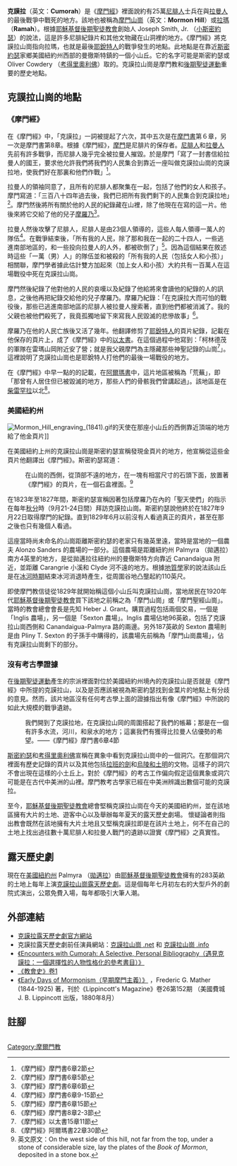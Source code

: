 {{LDS}}

'''克謨拉'''（英文：'''Cumorah'''）是《[[摩門經|摩門經]]》裡面說約有25萬[[尼腓人|尼腓人]]士兵在與[[拉曼人|拉曼人]]的最後戰爭中戰死的地方。該地也被稱為[[摩門山崗|摩門山崗]]（英文：'''Mormon Hill'''）或[[拉瑪|拉瑪]]（'''Ramah'''）。根據[[耶穌基督後期聖徒教會|耶穌基督後期聖徒教會]]創始人 Joseph Smith, Jr. （[[小斯密約瑟|小斯密約瑟]]）的說法，這是許多尼腓紀錄片和其他文物藏在山洞裡的地方。《摩門經》將克謨拉山崗指向拉瑪，也就是最後[[耶銳特人|耶銳特人]]的戰爭發生的地點。此地點是在靠近[[斯密約瑟|斯密約瑟]]家鄉美國紐約州西部的曼徹斯特鎮的一個小山丘。它的名字可能是斯密約瑟或 Oliver Cowdery （[[考得里奧利佛|考得里奧利佛]]）取的。克謨拉山崗是摩門教和[[後期聖徒運動|後期聖徒運動]]重要的歷史地點。

== 克謨拉山崗的地點 ==

=== 《摩門經》 ===

在《摩門經》中，「克謨拉」一詞被提起了六次，其中五次是在[[摩門書|摩門書]]第６章，另一次是摩門書第8章。根據《摩門經》，[[摩門_(先知)|摩門]]是尼腓片的保存者。[[尼腓人|尼腓人]]和[[拉曼人|拉曼人]]先前有許多戰爭，而尼腓人幾乎完全被拉曼人摧毀。於是摩門「寫了一封書信給拉曼人的國王，要求他允許我們將我們的人民集合到靠近一座叫做克謨拉山崗的克謨拉地，使我們好在那裏和他們作戰」<ref>《摩門經》摩門書6章2節</ref>。

拉曼人的領袖同意了，且所有的尼腓人都聚集在一起，包括了他們的女人和孩子。摩門寫道：「三百八十四年過去後，我們已把所有我們剩下的人民集合到克謨拉地」<ref>《摩門經》摩門書6章5節</ref>。摩門然後將所有關於他的人民的紀錄藏在山裡，除了他現在在寫的這一片。他後來將它交給了他的兒子[[摩羅乃|摩羅乃]]<ref>《摩門經》摩門書6章6節</ref>。

拉曼人然後攻擊了尼腓人，尼腓人是由23個人領導的，這些人每人領導一萬人的隊伍<ref>《摩門經》摩門書6章9-15節</ref>。在戰爭結束後，「所有我的人民，除了那和我在一起的二十四人，一些逃進南部地區的，和一些投向拉曼人的人外，都被砍倒了」<ref>《摩門經》摩門書6章15節</ref>。因為這個結果在敘述時這些「一萬（男）人」的隊伍並和被殺的「所有我的人民（包括女人和小孩）」相關聯，摩門學者據此估計雙方加起來（加上女人和小孩）大約共有一百萬人在這場戰役中死在克謨拉山崗。

摩門然後紀錄了他對他的人民的哀嘆以及紀錄了他給將來會讀他的紀錄的人的訊息，之後他再把紀錄交給他的兒子摩羅乃。摩羅乃紀錄：「在克謨拉大而可怕的戰役後，那些已逃進南部地區的尼腓人被拉曼人搜索著，直到他們都被消滅了。我的父親也被他們殺死了，我竟孤獨地留下來寫我人民毀滅的悲慘故事」<ref>《摩門經》摩門書8章2-3節</ref>。

摩羅乃在他的人民亡族後又活了幾年。他翻譯修剪了[[耶銳特人|耶銳特人]]的頁片紀錄，記載在他保存的頁片上，成了《摩門經》中的[[以太書|以太書]]。在這個過程中他寫到：「柯林德茂的軍隊在雷瑪山岡附近安了營；就是我父親摩門為主隱藏那些神聖記錄的山崗<ref>《摩門經》以太書15章11節</ref>」。這裡說明了克謨拉山崗也是耶銳特人打他們的最後一場戰役的地方。

在《摩門經》中早一點的的記載，在[[阿爾瑪書|阿爾瑪書]]中，這片地區被稱為「荒蕪」，即「那曾有人居住但已被毀滅的地方，那些人們的骨骸我們曾講起過」。該地區是在[[柴雷罕拉|柴雷罕拉]]以北<ref>《摩門經》阿爾瑪書22章30節</ref>。

=== 美國紐約州 ===
[[File:Mormon_Hill_engraving_(1841).gif|right]]的天使在那座小山丘的西側靠近頂端的地方給了他金頁片]]

在美國紐約上州的克謨拉山崗是斯密約瑟宣稱發現金頁片的地方，他宣稱從這些金頁片他翻譯出《摩門經》。斯密約瑟寫道：

:在山崗的西側，從頂部不遠的地方，在一塊有相當尺寸的石頭下面，放置著《摩門經》的頁片，在一個石盒裡面。<ref>英文原文：On the west side of this hill, not far from the top, under a stone of considerable size, lay the plates of the ''Book of Mormon'', deposited in a stone box.</ref>

在1823年至1827年間，斯密約瑟宣稱因著包括摩羅乃在內的「聖天使們」的指示在每年[[秋分|秋分]]時（9月21-24日間）拜訪克謨拉山崗。斯密約瑟說他終於在1827年9月22日取得摩門的紀錄。直到1829年6月以前沒有人看過真正的頁片，甚至在那之後也只有幾個人看過。

這座當時尚未命名的山崗距離斯密約瑟的老家只有幾英里遠，當時是當地的一個農夫 Alonzo Sanders 的農場的一部分。這個農場是距離紐約州 Palmyra （拋邁拉）南方4英里的地方，是從拋邁拉往紐約州的曼徹斯特方向靠近 Canandaigua 附近，並距離 Carangrie 小溪和 Clyde 河不遠的地方。根據[[地質學|地質學]]家的說法該山丘是在[[冰河時期|冰河時期]]結束冰河消退時產生，從周圍谷地凸壟起約110英尺。

即使摩門教信徒從1829年就開始稱這個小山丘叫克謨拉山崗，當地居民在1920年代[[耶穌基督後期聖徒教會|耶穌基督後期聖徒教會]]買下該地之前稱之為「摩門山崗」或「摩門聖經山崗」。當時的教會總會會長是先知 Heber J. Grant。購買過程包括兩個交易，一個是「Inglis 農場」，另一個是「Sexton 農場」。Inglis 農場佔地96英畝，包括了克謨拉山崗西側和 Canandaigua-Palmyra 路的兩邊。另外187英畝的 Sexton 農場則是由 Pliny T. Sexton 的子孫手中購得的，該農場先前稱為「摩門山崗農場」，佔有克謨拉山崗剩下的部分。

=== 沒有考古學證據 ===

在[[後期聖徒運動|後期聖徒運動]]產生的宗派裡面對位於美國紐約州境內的克謨拉山是否就是《摩門經》中所提的克謨拉山，以及是否應該被視為斯密約瑟找到金葉片的地點上有分歧的意見。然而，該片地區沒有任何考古學上面的證據指出有像《摩門經》中所說的如此大規模的戰爭遺跡。 

:我們開到了克謨拉地，在克謨拉山岡的周圍搭起了我們的帳幕；那是在一個有許多水流，河川，和泉水的地方；這裏我們有獲得比拉曼人佔優勢的希望。——《摩門經》摩門書6章4節

[[斯密約瑟|斯密約瑟]]和[[考得里奧利佛|考得里奧利佛]]宣稱在異象中看到克謨拉山崗中的一個洞穴。在那個洞穴裡面有歷史記錄的頁片以及其他包括[[拉班的劍|拉班的劍]]和[[烏陵和土明|烏陵和土明]]的文物。這樣子的洞穴不會出現在這樣的小土丘上。對於《摩門經》的考古工作偏向假定這個異象或洞穴可能是在古代中美洲的山裡。摩門教考古學家已經在中美洲辨識出數個可能的克謨拉。

至今，[[耶穌基督後期聖徒教會|耶穌基督後期聖徒教會]]總會堅稱克謨拉山崗在今天的美國紐約州，並在該地區擁有大片的土地、遊客中心以及舉辦每年夏天的露天歷史劇場。 懷疑論者則指出教會既然在該地擁有大片土地且又堅稱克謨拉即是在該片土地上，何不在自己的土地上找出過往數十萬尼腓人和拉曼人戰鬥的遺跡以證實《摩門經》之真實性。

== 露天歷史劇 ==

現在在[[美國|美國]][[紐約州|紐約州]] Palmyra （[[拋邁拉|拋邁拉]]）由[[耶穌基督後期聖徒教會|耶穌基督後期聖徒教會]]擁有的283英畝的土地上每年上演[https://web.archive.org/web/20061125171557/http://www.hillcumorah.org/Pageant/ 克謨拉山崗露天歷史劇]。這是個每年七月初左右的大型戶外的劇院式演出，公眾免費入場，每年都吸引大筆人潮。

== 外部連結 ==
* [https://web.archive.org/web/20061125171557/http://www.hillcumorah.org/Pageant/ 克謨拉露天歷史劇官方網站]
* 克謨拉露天歷史劇前任演員網站：[http://www.hillcumorah.net/ 克謨拉山崗 .net] {{Wayback|url=http://www.hillcumorah.net/ |date=20200928221648 }} 和 [https://web.archive.org/web/20051215160754/http://www.hillcumorah.info/ 克謨拉山崗 .info]
* [https://web.archive.org/web/20060528003710/http://farms.byu.edu/display.php?table=jbms&id=337  《Encounters with Cumorah: A Selective, Personal Bibliography（遇見克謨拉：一個選擇性的人物性格化的參考書目）》]
* [http://www.boap.org/LDS/History/HTMLHistory/v1c2history.html 《教會史》卷1] {{Wayback|url=http://www.boap.org/LDS/History/HTMLHistory/v1c2history.html |date=20200413210842 }}
* [http://olivercowdery.com/smithhome/1880Math.htm 《Early Days of Mormonism（早期摩門主義）》] {{Wayback|url=http://olivercowdery.com/smithhome/1880Math.htm |date=20201013225315 }}，Frederic G. Mather (1844-1925) 著，刊於《Lippincott's Magazine》卷26第152期 （美國費城 J. B. Lippincott 出版，1880年8月）

== 註腳 ==
<div class="references-small" style="-moz-column-count:2; column-count:2;" >
<references />
</div>

[[Category:摩爾門教|Category:摩爾門教]]